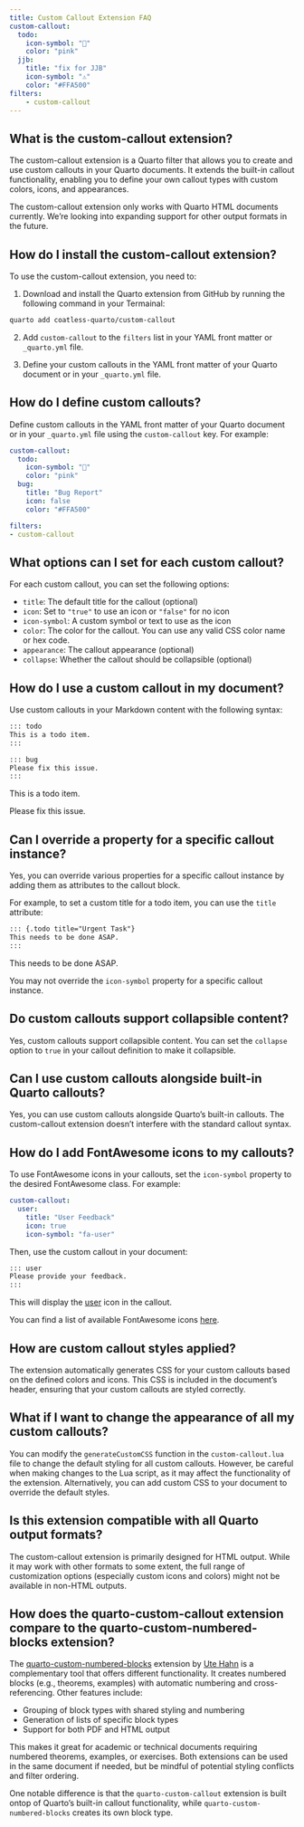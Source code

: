 ```yaml
---
title: Custom Callout Extension FAQ
custom-callout:
  todo:
    icon-symbol: "📝"
    color: "pink"
  jjb:
    title: "fix for JJB"
    icon-symbol: "⚠️"
    color: "#FFA500"
filters:
    - custom-callout
---
```


## What is the custom-callout extension?

The custom-callout extension is a Quarto filter that allows you to create and use custom callouts in your Quarto documents.
It extends the built-in callout functionality, enabling you to define your own callout types with custom colors, icons, and appearances.

:::{.callout-important}
The custom-callout extension only works with Quarto HTML documents currently. We're looking into expanding support for other output formats in the future.
:::

## How do I install the custom-callout extension?

To use the custom-callout extension, you need to:

1. Download and install the Quarto extension from GitHub by running the following command in your Termainal:

```bash
quarto add coatless-quarto/custom-callout
```

2. Add `custom-callout` to the `filters` list in your YAML front matter or `_quarto.yml` file.

3. Define your custom callouts in the YAML front matter of your Quarto document or in your `_quarto.yml` file.



## How do I define custom callouts?

Define custom callouts in the YAML front matter of your Quarto document or in your `_quarto.yml` file using the `custom-callout` key. For example:

```yaml
custom-callout:
  todo:
    icon-symbol: "📝"
    color: "pink"
  bug:
    title: "Bug Report"
    icon: false
    color: "#FFA500"

filters:
- custom-callout
```


## What options can I set for each custom callout?

For each custom callout, you can set the following options:

- `title`: The default title for the callout (optional)
- `icon`: Set to `"true"` to use an icon or `"false"` for no icon
- `icon-symbol`: A custom symbol or text to use as the icon
- `color`: The color for the callout. You can use any valid CSS color name or hex code.
- `appearance`: The callout appearance (optional)
- `collapse`: Whether the callout should be collapsible (optional)

## How do I use a custom callout in my document?

Use custom callouts in your Markdown content with the following syntax:

```markdown
::: todo
This is a todo item.
:::

::: bug
Please fix this issue.
:::
```

::: todo
This is a todo item.
:::

::: bug
Please fix this issue.
:::

## Can I override a property for a specific callout instance?

Yes, you can override various properties for a specific callout instance by adding them as attributes to the callout block. 

For example, to set a custom title for a todo item, you can use the `title` attribute:

```markdown
::: {.todo title="Urgent Task"}
This needs to be done ASAP.
:::
```

::: {.todo title="Urgent Task"}
This needs to be done ASAP.
:::

You may not override the `icon-symbol` property for a specific callout instance.

## Do custom callouts support collapsible content?

Yes, custom callouts support collapsible content. You can set the `collapse` option to `true` in your callout definition to make it collapsible.

## Can I use custom callouts alongside built-in Quarto callouts?

Yes, you can use custom callouts alongside Quarto's built-in callouts. The custom-callout extension doesn't interfere with the standard callout syntax.

## How do I add FontAwesome icons to my callouts?

To use FontAwesome icons in your callouts, set the `icon-symbol` property to the desired FontAwesome class. For example:

```yaml
custom-callout:
  user:
    title: "User Feedback"
    icon: true
    icon-symbol: "fa-user"
```

Then, use the custom callout in your document:

```markdown
::: user
Please provide your feedback.
:::
```

This will display the [user](https://fontawesome.com/icons/user?f=classic&s=regular) icon in the callout.

You can find a list of available FontAwesome icons [here](https://fontawesome.com/search?o=r&m=free).

## How are custom callout styles applied?

The extension automatically generates CSS for your custom callouts based on the defined colors and icons. 
This CSS is included in the document's header, ensuring that your custom callouts are styled correctly.

## What if I want to change the appearance of all my custom callouts?

You can modify the `generateCustomCSS` function in the `custom-callout.lua` file to change the default styling for all custom callouts.
However, be careful when making changes to the Lua script, as it may affect the functionality of the extension.
Alternatively, you can add custom CSS to your document to override the default styles.

## Is this extension compatible with all Quarto output formats?

The custom-callout extension is primarily designed for HTML output. While it may work with other formats to some extent, 
the full range of customization options (especially custom icons and colors) might not be available in non-HTML outputs.


## How does the quarto-custom-callout extension compare to the quarto-custom-numbered-blocks extension?

The [quarto-custom-numbered-blocks](https://github.com/ute/custom-numbered-blocks) extension by [Ute Hahn](https://github.com/ute) is a complementary tool that offers different functionality. It creates numbered blocks (e.g., theorems, examples) with automatic numbering and cross-referencing. Other features include: 

- Grouping of block types with shared styling and numbering
- Generation of lists of specific block types
- Support for both PDF and HTML output

This makes it great for academic or technical documents requiring numbered theorems, examples, or exercises. Both extensions can be used in the same document if needed, but be mindful of potential styling conflicts and filter ordering.

One notable difference is that the `quarto-custom-callout` extension is built ontop of Quarto's built-in callout functionality, while `quarto-custom-numbered-blocks` creates its own block type.
